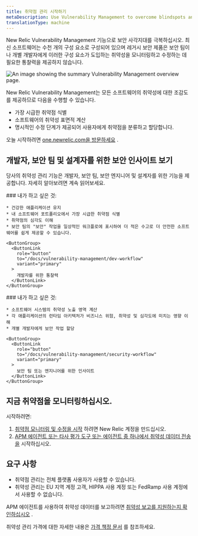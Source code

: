 ```yaml
---
title: 취약점 관리 시작하기
metaDescription: Use Vulnerability Management to overcome blindspots and remediate vulnerabilities.
translationType: machine
---
```



New Relic Vulnerability Management 기능으로 보안 사각지대를 극복하십시오. 최신 소프트웨어는 수천 개의 구성 요소로 구성되어 있으며 레거시 보안 제품은 보안 팀이나 개별 개발자에게 이러한 구성 요소가 도입하는 취약성을 모니터링하고 수정하는 데 필요한 통찰력을 제공하지 않습니다.

<img
  title="Vulnerability Management overview"
  alt="An image showing the summary Vulnerability Management overview page."
  src={vmOverview}
/>

New Relic Vulnerability Management는 모든 소프트웨어의 취약성에 대한 조감도를 제공하므로 다음을 수행할 수 있습니다.

* 가장 시급한 취약점 식별
* 소프트웨어의 취약성 표면적 계산
* 명시적인 수정 단계가 제공되어 사용자에게 취약점을 분류하고 할당합니다.

오늘 시작하려면 [one.newrelic.com을 방문하세요](https://one.newrelic.com/vulnerability-management) .

## 개발자, 보안 팀 및 설계자를 위한 보안 인사이트 보기

당사의 취약성 관리 기능은 개발자, 보안 팀, 보안 엔지니어 및 설계자를 위한 기능을 제공합니다. 자세히 알아보려면 계속 읽어보세요.

<SideBySide>
  <Side>
    ### 내가 하고 싶은 것:

    * 건강한 애플리케이션 유지
    * 내 소프트웨어 포트폴리오에서 가장 시급한 취약점 식별
    * 취약점의 심각도 이해
    * 보안 팀의 "보안" 작업을 일상적인 워크플로에 표시하여 더 적은 수고로 더 안전한 소프트웨어를 쉽게 제공할 수 있습니다.

    <ButtonGroup>
      <ButtonLink
        role="button"
        to="/docs/vulnerability-management/dev-workflow"
        variant="primary"
      >
        개발자를 위한 통찰력
      </ButtonLink>
    </ButtonGroup>
  </Side>

  <Side>
    ### 내가 하고 싶은 것:

    * 소프트웨어 시스템의 취약성 노출 영역 계산
    * 각 애플리케이션의 런타임 아키텍처가 비즈니스 위험, 취약성 및 심각도에 미치는 영향 이해
    * 개별 개발자에게 보안 작업 할당

    <ButtonGroup>
      <ButtonLink
        role="button"
        to="/docs/vulnerability-management/security-workflow"
        variant="primary"
      >
        보안 팀 또는 엔지니어를 위한 인사이트
      </ButtonLink>
    </ButtonGroup>
  </Side>
</SideBySide>

## 지금 취약점을 모니터링하십시오.

시작하려면:

1. [취약점 모니터링 및 수정을 시작](https://one.newrelic.com/vulnerability-management) 하려면 New Relic 계정을 만드십시오.
2. [APM 에이전트 또는 타사 평가 도구 또는 에이전트 중 하나에서 취약성 데이터 전송을](/docs/vulnerability-management/integrations/intro) 시작하십시오.

## 요구 사항

* 취약점 관리는 전체 플랫폼 사용자가 사용할 수 있습니다.
* 취약성 관리는 EU 지역 계정 고객, HIPPA 사용 계정 또는 FedRamp 사용 계정에서 사용할 수 없습니다.

APM 에이전트를 사용하여 취약성 데이터를 보고하려면 [취약성 보고를 지원하는지 확인하십시오](/docs/vulnerability-management/integrations/intro/#apm-agents) .

취약성 관리 가격에 대한 자세한 내용은 [가격 책정 문서](/docs/licenses/license-information/usage-plans/new-relic-one-usage-plan-descriptions/#list-price) 를 참조하세요.
